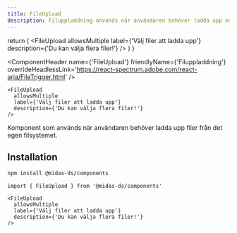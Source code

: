 ```yaml
---
title: FileUpload
description: Filuppladdning används när användaren behöver ladda upp en eller flera filer från det egen filsystemet.
---
```



  return (
    <FileUpload
      allowsMultiple
      label={'Välj filer att ladda upp'}
      description={'Du kan välja flera filer!'}
    />
  )
}

<ComponentHeader
  name={'FileUpload'}
  friendlyName={'Filuppladdning'}
  overrideHeadlessLink='https://react-spectrum.adobe.com/react-aria/FileTrigger.html'
/>

```tsx
<FileUpload
  allowsMultiple
  label={'Välj filer att ladda upp'}
  description={'Du kan välja flera filer!'}
/>
```

Komponent som används när användaren behöver ladda upp filer från det egen filsystemet.

<Example hideCode />

## Installation

```bash npm2yarn
npm install @midas-ds/components
```

```tsx
import { FileUpload } from '@midas-ds/components'
```

```tsx
<FileUpload
  allowsMultiple
  label={'Välj filer att ladda upp'}
  description={'Du kan välja flera filer!'}
/>
```

<Example hideExample />
